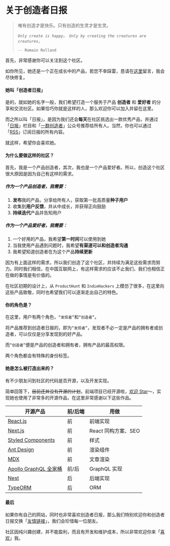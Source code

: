 

<Head>
  <title>关于{process.env.NAME} - {process.env.NAME}</title>
</Head>

# 关于创造者日报

> 唯有创造才是快乐。只有创造的生灵才是生灵。
> 
> *`Only create is happy。 Only by creating the creatures are creatures。`*
>
> `-- Romain Rolland`

首先，非常感谢你可以关注到这个社区。

如你所见，她还是一个正在成长中的产品，若您不幸踩雷，恳请在[这里](/b256ab69-e72a-4491-bd3b-13da969f6c0c#comments)留言，我会尽快修复。

#### 她叫「创造者日报」

是的，就如她的名字一般，我们希望打造一个服务于产品 **创造者** 和 **爱好者** 的分享和交流社区。如果恰巧你就是这样的人，那么欢迎你可以加入并留在这里。

而之所以叫「日报」，是因为我们还会**每天**在社区挑选出一款优秀产品，并通过「[日报](/posts)」栏目和「[一群创造者](/wechat-official-account.png)」公众号推荐给所有人。当然，你也可以通过「[RSS](/api/posts.atom)」订阅日报的所有内容。

就这样，希望你会喜欢她。

<WeChatOfficialAccount title="（公众号：一群创造者）" />

#### 为什么要做这样的社区？

首先，我是一个产品创造者，其次，我也是一个产品爱好者。所以，创造这个社区很大原因是因为自己有这样的需求。

##### 作为一个产品创造者，我需要：

1. **发布**我的产品，分享给所有人，获取第一批高质量**种子用户**
2. 收集到**用户反馈**，并从中成长，并获得正向鼓励
3. **持续迭代**产品并告知用户

##### 作为一个产品爱好者，我需要：

1. 一个好用的产品，我希望**第一时间**可以使用到她
2. 当我使用产品遇到问题时，我希望**有渠道可以和创造者沟通**
3. 我希望知道创造者在为这个产品**持续更新**

因为有上面这样的需求，所以我们创造了这个社区，并持续为满足这些需求而努力。同时我们相信，在中国互联网上，有这样需求的应该不止我们，我们也相信正在做的事情是有价值的。

在社区初期的设计上，从 `ProductHunt` 和 `IndieHackers` 上模仿了很多，在这里向这些产品致敬，同时也希望我们可以逐渐走出自己的特色。

#### 你的角色是？

在这里，用户有两个角色，`“发现者”`和`“创造者”`。

将产品推荐到创造者日报的，即为`“发现者”`，发现者不必一定是产品的拥有者或创造者，可以仅仅是分享发现到的好产品。

而`“创造者”`便是产品的创造者和拥有者，拥有产品的最高权限。

两个角色都会有特殊的身份标签。

#### 她是怎么被打造出来的？

有不少朋友问到社区的代码是否开源，以及开发实现。

简单回答下，~~目前还并没有开源的计划~~，前端项目已经开源啦，[欢迎 Star](https://github.com/creatorsdaily/client.creatorsdaily.com)～，实现她也使用了非常多的开源作品，在这里非常感谢以下这些作品。

开源产品|前/后端|用做
--|--|--
[React.js](https://github.com/facebook/react)|前|前端实现
[Next.js](https://github.com/zeit/next.js)|前|React 同构方案、SEO
[Styled Components](https://github.com/styled-components/styled-components)|前|样式
[Ant Design](https://ant.design)|前|渲染组件
[MDX](https://github.com/mdx-js/mdx)|前|文章渲染
[Apollo GraphQL 全家桶](https://github.com/apollographql)|前/后|GraphQL 实现
[Nest](https://github.com/nestjs/nest)|后|后端实现
[TypeORM](https://github.com/typeorm/typeorm)|后|ORM

#### 最后

如果你有自己的网站，同时也非常喜欢创造者日报，那么我们特别欢迎你和创造者日报交换「[友情链接](/links)」，我们会珍惜每一位朋友。

社区因纯兴趣创建，并不能盈利，而且有开发和维护成本，所以非常欢迎你来「[喜欢](/likes)」我。
